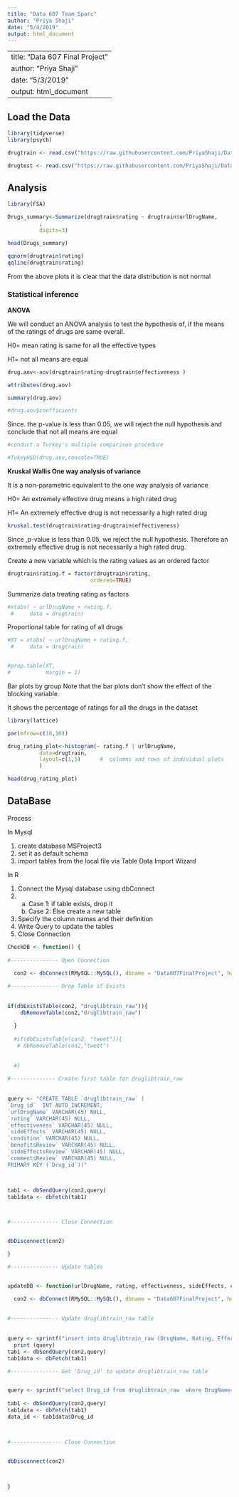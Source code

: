 ```yaml
---
title: "Data 607 Team Sparc"
author: "Priya Shaji"
date: "5/4/2019"
output: html_document
---
```



---
title: "Data 607 Final Project"
author: "Priya Shaji"
date: "5/3/2019"
output: html_document
---

## Load the Data

```r
library(tidyverse)
library(psych)
```



```r

drugtrain <- read.csv("https://raw.githubusercontent.com/PriyaShaji/Data607/master/Final%20Project/drugLibTrain_raw.csv", header=TRUE, check.names = FALSE)

drugtest <- read.csv("https://raw.githubusercontent.com/PriyaShaji/Data607/master/Final%20Project/drugLibTest_raw.csv", header=TRUE, check.names = FALSE)

```

## Analysis{.tabset}


```r
library(FSA)

Drugs_summary<-Summarize(drugtrain$rating ~ drugtrain$urlDrugName,
          , 
          digits=3)

head(Drugs_summary)
```



```r
qqnorm(drugtrain$rating)
qqline(drugtrain$rating)
```


From the above plots it is clear that the data distribution is not normal


### Statistical inference



<strong> ANOVA </strong> 

We will conduct an ANOVA analysis to test the hypothesis of, if the means of the ratings of drugs are same overall.


H0= mean rating is same for all the effective types

H1= not all means are equal


```r
drug.aov<-aov(drugtrain$rating~drugtrain$effectiveness )
```

```r
attributes(drug.aov)

summary(drug.aov)

#drug.aov$coefficients
```

Since. the p-value is less than 0.05,  we will reject the null hypothesis and conclude that not all means are equal




```r
#conduct a Turkey's multiple comparison procedure

#TukeyHSD(drug.aov,console=TRUE)
```


<strong>Kruskal Wallis One way analysis of variance</strong>

It is a non-parametric equivalent to the one way analysis of variance


H0= An extremely effective drug means a high rated drug

H1= An extremely effective drug is not necessarily a high rated drug

```r
kruskal.test(drugtrain$rating~drugtrain$effectiveness)
```


Since ,p-value is less than 0.05, we reject the null hypothesis.
Therefore an extremely effective drug is not necessarily a high rated drug.


Create a new variable which is the rating values as an ordered factor

```r
 

drugtrain$rating.f = factor(drugtrain$rating,
                          ordered=TRUE)

```


Summarize data treating rating  as factors

```r
#xtabs( ~ urlDrugName + rating.f,
 #     data = drugtrain)
```


Proportional table for rating of all drugs 

```r
#XT = xtabs( ~ urlDrugName + rating.f,
 #     data = drugtrain)


#prop.table(XT, 
#           margin = 1)
```



Bar plots by group
Note that the bar plots don’t show the effect of the blocking variable.

It shows the percentage of ratings for all the drugs in the dataset

```r
library(lattice)

par(mfrow=c(10,10))

drug_rating_plot<-histogram(~ rating.f | urlDrugName,
          data=drugtrain,
          layout=c(1,5)      #  columns and rows of individual plots
          )

head(drug_rating_plot)
```



## DataBase

Process

In Mysql

1) create database MSProject3
2) set it as default schema
3) import tables from the local file via Table Data Import Wizard

In R

1) Connect the Mysql database using dbConnect
2) a) Case 1: if table exists, drop it
   b) Case 2: Else create a new table

3) Specify the column names and their definition
4) Write Query to update the tables
5) Close Connection





```r

CheckDB <- function() {
  
#--------------- Open Connection 
  
  con2 <- dbConnect(RMySQL::MySQL(), dbname = "Data607FinalProject", host="localhost", user="root",password= "Sparc@DATA_607")

#--------------- Drop Table if Exists 
  
  
if(dbExistsTable(con2, "druglibtrain_raw")){
    dbRemoveTable(con2,"druglibtrain_raw")
  
  }
 
  #if(dbExistsTable(con2, "tweet")){
   # dbRemoveTable(con2,"tweet")
  
  
  #}
  
#-------------- Create first table for druglibtrain_raw
  
  
query <- "CREATE TABLE `druglibtrain_raw` (  
`Drug_id`  INT AUTO_INCREMENT,
`urlDrugName` VARCHAR(45) NULL,
`rating` VARCHAR(45) NULL,
`effectiveness` VARCHAR(45) NULL, 
`sideEffects` VARCHAR(45) NULL, 
`condition` VARCHAR(45) NULL,
`benefitsReview` VARCHAR(45) NULL,
`sideEffectsReview` VARCHAR(45) NULL,
`commentsReview` VARCHAR(45) NULL,
PRIMARY KEY (`Drug_id`))"



tab1 <- dbSendQuery(con2,query)
tab1data <- dbFetch(tab1)



#--------------- Close Connection


dbDisconnect(con2)

}

#--------------- Update tables


updateDB <- function(urlDrugName, rating, effectiveness, sideEffects, condition, benefitsReview, sideEffectsReview, commentsReview){

  con2 <- dbConnect(RMySQL::MySQL(), dbname = "Data607FinalProject", host="localhost", user="root",password= "Sparc@DATA_607")
  
 
#--------------- Update druglibtrain_raw table 
  
  
query <- sprintf("insert into druglibtrain_raw (DrugName, Rating, Effectiveness, SideEffects, Condition, BenefitsReview, SideEffectsReview, CommentsReview) values('%s','%s','%s','%s','%s','%s','%s','%s')",urlDrugName, rating, effectiveness, sideEffects, condition, benefitsReview, sideEffectsReview, commentsReview)
  print (query)
tab1 <- dbSendQuery(con2,query)
tab1data <- dbFetch(tab1)

#--------------- Get 'Drug_id' to update druglibtrain_raw table


query <- sprintf("select Drug_id from druglibtrain_raw  where DrugName='%s', Rating='%s', Effectiveness='%s', SideEffects='%s', Condition='%s', BenefitsReview='%s', SideEffectsReview='%s', CommentsReview='%s' limit 1",urlDrugName, rating, effectiveness, sideEffects, condition, benefitsReview, sideEffectsReview, commentsReview)
  
tab1 <- dbSendQuery(con2,query)
tab1data <- dbFetch(tab1)
data_id <- tab1data$Drug_id



#---------------- Close Connection


dbDisconnect(con2)



}




```









